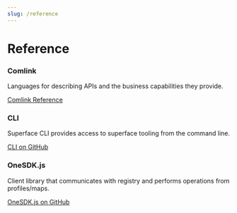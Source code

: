 ```yaml
---
slug: /reference
---
```


# Reference

<div class="row">
  <div class="col col--6">
    <div class="card shadow">
      <div class="card__body">
        <h3>Comlink</h3>
        <p>
          Languages for describing APIs and the business capabilities they provide.
        </p>
      </div>
      <div class="card__footer">
        <a href="/docs/comlink/" class="button button--primary button--block">Comlink Reference</a>
      </div>
    </div>
  </div>

  <div class="col col--6">
    <div class="card shadow">
      <div class="card__body">
        <h3>CLI</h3>
        <p>
          Superface CLI provides access to superface tooling from the command line.
        </p>
      </div>
      <div class="card__footer">
        <a target="_blank" href="/docs/reference/cli" class="button button--primary button--block">CLI on GitHub</a>
      </div>
    </div>
  </div>

  <div class="col col--6">
    <div class="card shadow">
      <div class="card__body">
        <h3>OneSDK.js</h3>
        <p>
          Client library that communicates with registry and performs operations from profiles/maps.
        </p>
      </div>
      <div class="card__footer">
        <a target="_blank" href="/docs/reference/one-sdk-js" class="button button--primary button--block">OneSDK.js on GitHub</a>
      </div>
    </div>
  </div>
</div>
